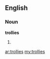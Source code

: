 ==English==

===Noun===
'''trollies'''

# {{plural of|[[trolley]]}}

[[ar:trollies]]
[[my:trollies]]